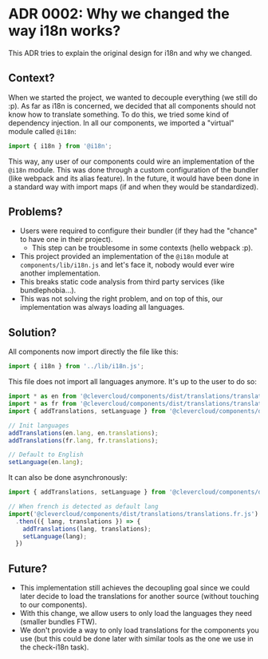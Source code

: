 
<Meta title="📌 Docs|Architecture Decision Records/ADR 0002: Why we changed the way i18n works?" />

# ADR 0002: Why we changed the way i18n works?

This ADR tries to explain the original design for i18n and why we changed.

## Context?

When we started the project, we wanted to decouple everything (we still do :p).
As far as i18n is concerned, we decided that all components should not know how to translate something.
To do this, we tried some kind of dependency injection.
In all our components, we imported a "virtual" module called `@i18n`:

```js
import { i18n } from '@i18n';
```

This way, any user of our components could wire an implementation of the `@i18n` module.
This was done through a custom configuration of the bundler (like webpack and its alias feature).
In the future, it would have been done in a standard way with import maps (if and when they would be standardized).

## Problems?

* Users were required to configure their bundler (if they had the "chance" to have one in their project).
  * This step can be troublesome in some contexts (hello webpack :p).
* This project provided an implementation of the `@i18n` module at `components/lib/i18n.js` and let's face it, nobody would ever wire another implementation. 
* This breaks static code analysis from third party services (like bundlephobia...).
* This was not solving the right problem, and on top of this, our implementation was always loading all languages.

## Solution?

All components now import directly the file like this:

```js
import { i18n } from '../lib/i18n.js';
```

This file does not import all languages anymore.
It's up to the user to do so:
 
```js
import * as en from '@clevercloud/components/dist/translations/translations.en.js';
import * as fr from '@clevercloud/components/dist/translations/translations.fr.js';
import { addTranslations, setLanguage } from '@clevercloud/components/dist/lib/i18n.js';

// Init languages
addTranslations(en.lang, en.translations);
addTranslations(fr.lang, fr.translations);

// Default to English
setLanguage(en.lang);
```
 
It can also be done asynchronously:

```js
import { addTranslations, setLanguage } from '@clevercloud/components/dist/lib/i18n.js';

// When french is detected as default lang
import('@clevercloud/components/dist/translations/translations.fr.js')
  .then(({ lang, translations }) => {
    addTranslations(lang, translations);
    setLanguage(lang);
  })
```

## Future?

* This implementation still achieves the decoupling goal since we could later decide to load the translations for another source (without touching to our components).
* With this change, we allow users to only load the languages they need (smaller bundles FTW).
* We don't provide a way to only load translations for the components you use (but this could be done later with similar tools as the one we use in the check-i18n task).
